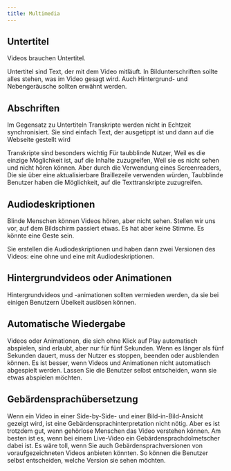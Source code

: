 ```yaml
---
title: Multimedia
---
```


## Untertitel

Videos brauchen Untertitel.

Untertitel sind Text, der mit dem Video mitläuft. In Bildunterschriften sollte alles stehen, was im Video gesagt wird. Auch
Hintergrund- und Nebengeräusche sollten erwähnt werden.

## Abschriften

Im Gegensatz zu Untertiteln Transkripte werden nicht in Echtzeit synchronisiert. Sie sind einfach Text, der ausgetippt ist und
dann auf die Webseite gestellt wird

Transkripte sind besonders wichtig Für taubblinde Nutzer, Weil es die einzige Möglichkeit ist, auf die Inhalte zuzugreifen, Weil
sie es nicht sehen und nicht hören können. Aber durch die Verwendung eines Screenreaders, Die sie über eine aktualisierbare
Braillezeile verwenden würden, Taubblinde Benutzer haben die Möglichkeit, auf die Texttranskripte zuzugreifen.

## Audiodeskriptionen

Blinde Menschen können Videos hören, aber nicht sehen. Stellen wir uns vor, auf dem Bildschirm passiert etwas. Es hat aber keine
Stimme. Es könnte eine Geste sein.

Sie erstellen die Audiodeskriptionen und haben dann zwei Versionen des Videos: eine ohne und eine mit Audiodeskriptionen.

## Hintergrundvideos oder Animationen

Hintergrundvideos und -animationen sollten vermieden werden, da sie bei einigen Benutzern Übelkeit auslösen können.

## Automatische Wiedergabe

Videos oder Animationen, die sich ohne Klick auf Play automatisch abspielen, sind erlaubt, aber nur für fünf Sekunden. Wenn es
länger als fünf Sekunden dauert, muss der Nutzer es stoppen, beenden oder ausblenden können. Es ist besser, wenn Videos und
Animationen nicht automatisch abgespielt werden. Lassen Sie die Benutzer selbst entscheiden, wann sie etwas abspielen möchten.

## Gebärdensprachübersetzung

Wenn ein Video in einer Side-by-Side- und einer Bild-in-Bild-Ansicht gezeigt wird, ist eine Gebärdensprachinterpretation nicht nötig.
Aber es ist trotzdem gut, wenn gehörlose Menschen das Video verstehen können. Am besten ist es, wenn bei einem Live-Video ein
Gebärdensprachdolmetscher dabei ist. Es wäre toll, wenn Sie auch Gebärdensprachversionen von voraufgezeichneten Videos anbieten
könnten. So können die Benutzer selbst entscheiden, welche Version sie sehen möchten.
